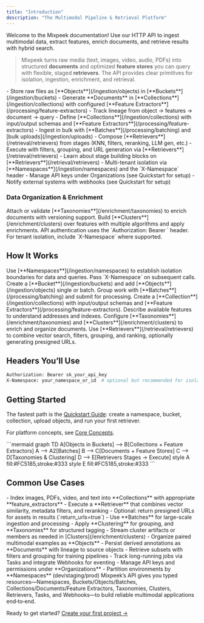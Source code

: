 ```yaml
---
title: "Introduction"
description: "The Multimodal Pipeline & Retrieval Platform"
---
```


<Note>
  Welcome to the Mixpeek documentation! Use our HTTP API to ingest multimodal data, extract features, enrich documents, and retrieve results with hybrid search.
</Note>

> Mixpeek turns raw media (text, images, video, audio, PDFs) into structured **documents** and optimized **feature stores** you can query with flexible, staged **retrievers**. The API provides clear primitives for isolation, ingestion, enrichment, and retrieval.

<CardGroup cols={2}>
  <Card title="Unified Multimodal Platform" icon="gears">
  - Store raw files as [**Objects**](/ingestion/objects) in [**Buckets**](/ingestion/buckets)
  - Generate **Documents** in [**Collections**](/ingestion/collections) with configured [**Feature Extractors**](/processing/feature-extractors)
  - Track lineage from object → features → document → query
  </Card>
  
  <Card title="Programmable Feature Extraction" icon="magnifying-glass">
  - Define [**Collections**](/ingestion/collections) with input/output schemas and [**Feature Extractors**](/processing/feature-extractors)
  - Ingest in bulk with [**Batches**](/processing/batching) and [bulk uploads](/ingestion/uploads)
  </Card>

  <Card title="Advanced Retrieval" icon="layer-group">
  - Compose [**Retrievers**](/retrieval/retrievers) from stages (KNN, filters, reranking, LLM gen, etc.)
  - Execute with filters, grouping, and URL generation via [**Retrievers**](/retrieval/retrievers)
  - Learn about stage building blocks on [**Retrievers**](/retrieval/retrievers)
  </Card>
  
  <Card title="Organization & Isolation" icon="server">
  - Multi-tenant isolation via [**Namespaces**](/ingestion/namespaces) and the `X-Namespace` header
  - Manage API keys under Organizations (see Quickstart for setup)
  - Notify external systems with webhooks (see Quickstart for setup)
  </Card>
</CardGroup>

### Data Organization & Enrichment

<CardGroup cols={2}>
  <Card title="Taxonomies (Similarity Joins)" icon="diagram-project">
    Attach or validate [**Taxonomies**](/enrichment/taxonomies) to enrich documents with versioning support.
  </Card>
  
  <Card title="Clustering (Grouping)" icon="object-group">
    Build [**Clusters**](/enrichment/clusters) over features with multiple algorithms and apply enrichments.
  </Card>
</CardGroup>

<Warning>
  API authentication uses the `Authorization: Bearer <api_key>` header. For tenant isolation, include `X-Namespace` where supported.
</Warning>

## How It Works

<Steps>
  <Step title="Create a Namespace (optional)">
    Use [**Namespaces**](/ingestion/namespaces) to establish isolation boundaries for data and queries. Pass `X-Namespace` on subsequent calls.
  </Step>
  <Step title="Upload Objects to Buckets">
    Create a [**Bucket**](/ingestion/buckets) and add [**Objects**](/ingestion/objects) single or batch. Group work with [**Batches**](/processing/batching) and submit for processing.
  </Step>
  <Step title="Define Collections & Feature Extractors">
    Create a [**Collection**](/ingestion/collections) with input/output schemas and [**Feature Extractors**](/processing/feature-extractors). Describe available features to understand addresses and indexes.
  </Step>
  <Step title="Enrich with Taxonomies & Clustering">
    Configure [**Taxonomies**](/enrichment/taxonomies) and [**Clusters**](/enrichment/clusters) to enrich and organize documents.
  </Step>
  <Step title="Retrieve & Analyze">
    Use [**Retrievers**](/retrieval/retrievers) to combine vector search, filters, grouping, and ranking, optionally generating presigned URLs.
  </Step>
</Steps>

## Headers You’ll Use

```bash
Authorization: Bearer sk_your_api_key
X-Namespace: your_namespace_or_id  # optional but recommended for isolation
```

## Getting Started

The fastest path is the [Quickstart Guide](/overview/quickstart): create a namespace, bucket, collection, upload objects, and run your first retriever.

For platform concepts, see [Core Concepts](/overview/concepts).

<Frame>
  ```mermaid
  graph TD
    A[Objects in Buckets] --> B[Collections + Feature Extractors]
    A --> A2[Batches]
    B --> C[Documents + Feature Stores]
    C --> D[Taxonomies & Clustering]
    D --> E[Retrievers Stages → Execute]
    style A fill:#FC5185,stroke:#333
    style E fill:#FC5185,stroke:#333
  ```
</Frame>

## Common Use Cases

<Tabs>
  <Tab title="Multimodal Search">
    - Index images, PDFs, video, and text into **Collections** with appropriate **feature_extractors**
    - Execute a **Retriever** that combines vector similarity, metadata filters, and reranking
    - Optional: return presigned URLs for assets in results (`return_urls=true`)
  </Tab>
  
  <Tab title="Content Analytics">
    - Use **Batches** for large-scale ingestion and processing
    - Apply **Clustering** for grouping, and **Taxonomies** for structured tagging
    - Stream cluster artifacts or members as needed in [Clusters](/enrichment/clusters)
  </Tab>
  
  <Tab title="Training Data">
    - Organize paired multimodal examples as **Objects**
    - Persist derived annotations as **Documents** with lineage to source objects
    - Retrieve subsets with filters and grouping for training pipelines
  </Tab>
  
  <Tab title="Operational Workflows">
    - Track long-running jobs via Tasks and integrate Webhooks for eventing
    - Manage API keys and permissions under **Organizations**
    - Partition environments by **Namespaces** (dev/staging/prod)
  </Tab>
</Tabs>

<Note>
  Mixpeek’s API gives you typed resources—Namespaces, Buckets/Objects/Batches, Collections/Documents/Feature Extractors, Taxonomies, Clusters, Retrievers, Tasks, and Webhooks—to build reliable multimodal applications end‑to‑end.
</Note>

Ready to get started? [Create your first project →](/overview/quickstart)